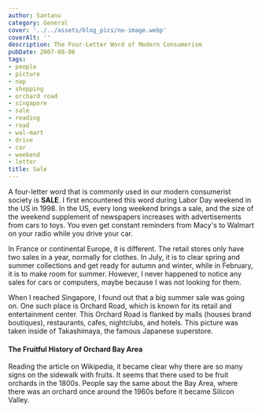 ```yaml
---
author: Santanu
category: General
cover: '../../assets/blog_pics/no-image.webp'
coverAlt: ''
description: The Four-Letter Word of Modern Consumerism
pubDate: 2007-08-06
tags:
- people
- picture
- nap
- shopping
- orchard road
- singapore
- sale
- reading
- road
- wal-mart
- drive
- car
- weekend
- letter
title: Sale
---
```


A four-letter word that is commonly used in our modern consumerist society is **SALE**. I first encountered this word during Labor Day weekend in the US in 1998. In the US, every long weekend brings a sale, and the size of the weekend supplement of newspapers increases with advertisements from cars to toys. You even get constant reminders from Macy's to Walmart on your radio while you drive your car.

In France or continental Europe, it is different. The retail stores only have two sales in a year, normally for clothes. In July, it is to clear spring and summer collections and get ready for autumn and winter, while in February, it is to make room for summer. However, I never happened to notice any sales for cars or computers, maybe because I was not looking for them.

When I reached Singapore, I found out that a big summer sale was going on. One such place is Orchard Road, which is known for its retail and entertainment center. This Orchard Road is flanked by malls (houses brand boutiques), restaurants, cafes, nightclubs, and hotels. This picture was taken inside of Takashimaya, the famous Japanese superstore.

#### The Fruitful History of Orchard Bay Area
Reading the article on Wikipedia, it became clear why there are so many signs on the sidewalk with fruits. It seems that there used to be fruit orchards in the 1800s. People say the same about the Bay Area, where there was an orchard once around the 1960s before it became Silicon Valley.